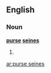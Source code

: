==English==

===Noun===
'''[[purse]] [[seine]]s'''

# {{plural of|[[purse seine]]}}

[[ar:purse seines]]